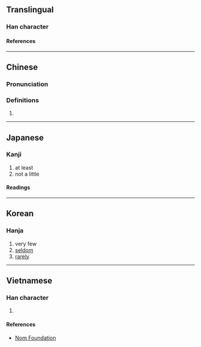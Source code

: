 {{also|鮮}}
{{character info/new}}
==Translingual==

===Han character===
{{Han char|rn=42|rad=小|as=10|sn=13|four=|canj=TVFH|ids=⿰甚少}}

====References====
{{Han ref|kx=0297.270|dkj=07523|dj=0592.260|hdz=10565.160|uh=5C20}}

----
==Chinese==
{{zh-forms|s=鲜}}

===Pronunciation===
{{zh-pron
|m=xiǎn
|mc=y
|oc=y
|cat=a,adv
}}

===Definitions===
{{zh-hanzi}}

# {{zh-alt-form|鮮|tr=-|[[few]]}}

----

==Japanese==

===Kanji===
{{ja-kanji|grade=|rs=小10}}

# at least
# not a little

====Readings====
{{ja-readings
|on=せん
|kun=すくない
}}

----

==Korean==

===Hanja===
{{ko-hanja|선}}

# very few
# [[seldom]]
# [[rarely]]

----

==Vietnamese==

===Han character===
{{vi-readings|rs=小10|reading=tiển}}

# {{rfdef|vi|sort=小10}}

====References====
* [http://nomfoundation.org/common/nom_details.php?codepoint=5c20 Nom Foundation]